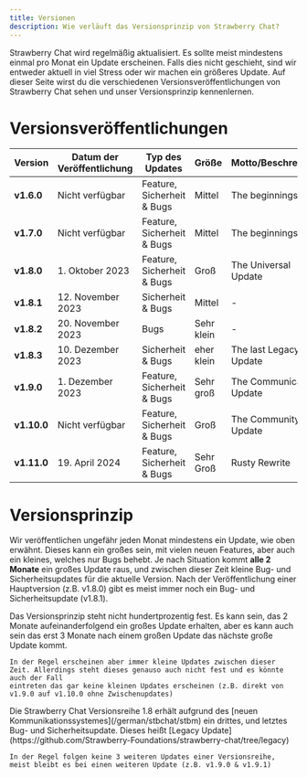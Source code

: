 ```yaml
---
title: Versionen
description: Wie verläuft das Versionsprinzip von Strawberry Chat?
---
```


Strawberry Chat wird regelmäßig aktualisiert. Es sollte meist mindestens einmal pro Monat ein Update erscheinen.
Falls dies nicht geschieht, sind wir entweder aktuell in viel Stress oder wir machen ein größeres Update.
Auf dieser Seite wirst du die verschiedenen Versionsveröffentlichungen von Strawberry Chat sehen und unser Versionsprinzip kennenlernen.

# Versionsveröffentlichungen
| Version     | Datum der Veröffentlichung | Typ des Updates            | Größe      | Motto/Beschreibung        | Branch |
|-------------|----------------------------|----------------------------|------------|---------------------------|--------|
| **v1.6.0**  | Nicht verfügbar            | Feature, Sicherheit & Bugs | Mittel     | The beginnings            | - |
| **v1.7.0**  | Nicht verfügbar            | Feature, Sicherheit & Bugs | Mittel     | The beginnings Ep. 2      | - |
| **v1.8.0**  | 1. Oktober 2023            | Feature, Sicherheit & Bugs | Groß       | The Universal Update      | [stbchat@v1.8.0](https://github.com/Strawberry-Foundations/strawberry-chat/tree/1.8.0) |
| **v1.8.1**  | 12. November 2023          | Sicherheit & Bugs          | Mittel     | -                         | [stbchat@v1.8.1](https://github.com/Strawberry-Foundations/strawberry-chat/tree/1.8.1) |
| **v1.8.2**  | 20. November 2023          | Bugs                       | Sehr klein | -                         | [stbchat@v1.8.2](https://github.com/Strawberry-Foundations/strawberry-chat/tree/1.8.2) |
| **v1.8.3**  | 10. Dezember 2023          | Sicherheit & Bugs          | eher klein | The last Legacy Update    | [stbchat@v1.8.3](https://github.com/Strawberry-Foundations/strawberry-chat/tree/1.8.3) |
| **v1.9.0**  | 1. Dezember 2023           | Feature, Sicherheit & Bugs | Sehr groß  | The Communication Update  | [stbchat@1.9.0](https://github.com/Strawberry-Foundations/strawberry-chat/tree/1.9.0) |
| **v1.10.0** | Nicht verfügbar            | Feature, Sicherheit & Bugs | Groß       | The Community Update      | [stbchat@python-legacy](https://github.com/Strawberry-Foundations/strawberry-chat/tree/python-legacy) |
| **v1.11.0** | 19. April 2024             | Feature, Sicherheit & Bugs | Sehr Groß  | Rusty Rewrite             | [stbchat@main](https://github.com/Strawberry-Foundations/strawberry-chat/tree/main) |

# Versionsprinzip
Wir veröffentlichen ungefähr jeden Monat mindestens ein Update, wie oben erwähnt. Dieses kann ein großes sein, mit vielen neuen Features, aber auch ein kleines, welches nur Bugs behebt.
Je nach Situation kommt **alle 2 Monate** ein großes Update raus, und zwischen dieser Zeit kleine Bug- und Sicherheitsupdates für die aktuelle Version.
Nach der Veröffentlichung einer Hauptversion (z.B. v1.8.0) gibt es meist immer noch ein Bug- und Sicherheitsupdate (v1.8.1).

<Warning>
    Das Versionsprinzip steht nicht hundertprozentig fest. Es kann sein, das 2 Monate aufeinanderfolgend ein großes Update erhalten, 
    aber es kann auch sein das erst 3 Monate nach einem großen Update das nächste große Update kommt.

    In der Regel erscheinen aber immer kleine Updates zwischen dieser Zeit. Allerdings steht dieses genauso auch nicht fest und es könnte auch der Fall 
    eintreten das gar keine kleinen Updates erscheinen (z.B. direkt von v1.9.0 auf v1.10.0 ohne Zwischenupdates)
</Warning>

<Info>
    Die Strawberry Chat Versionsreihe 1.8 erhält aufgrund des [neuen Kommunikationssystemes](/german/stbchat/stbm) ein drittes, und letztes Bug- und Sicherheitsupdate.
    Dieses heißt [Legacy Update](https://github.com/Strawberry-Foundations/strawberry-chat/tree/legacy)
    
    In der Regel folgen keine 3 weiteren Updates einer Versionsreihe, meist bleibt es bei einen weiteren Update (z.B. v1.9.0 & v1.9.1)
</Info>

